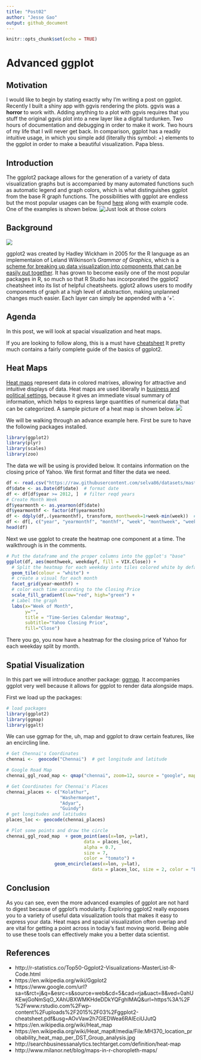 ```yaml
---
title: "Post02"
author: "Jesse Gao"
output: github_document
---
```


```r
knitr::opts_chunk$set(echo = TRUE)
```

# Advanced ggplot

## Motivation

I would like to begin by stating exactly why I'm writing a post on ggplot. Recently I built a shiny app with ggvis rendering the plots. ggvis was a **horror** to work with. Adding anything to a plot with ggvis requires that you stuff the original ggvis plot into a new layer like a digital turdunken. Two hours of documentation and debugging in order to make it work. Two hours of my life that I will never get back. In comparison, ggplot has a readily intuitive usage, in which you simple add (literally this symbol: +) elements to the ggplot in order to make a beautiful visualization. Papa bless.

## Introduction

The ggplot2 package allows for the generation of a variety of data visualization graphs but is accompanied by many automated functions such as automatic legend and graph colors, which is what distinguishes ggplot from the base R graph functions. The possibilities with ggplot are endless but the most popular usages can be found [here](http://r-statistics.co/Top50-Ggplot2-Visualizations-MasterList-R-Code.html) along with example code. One of the examples is shown below. 
![Just look at those colors](ggplot_masterlist_19.png)


## Background

![](12_R-and-GGPLOT2-01-845x321.png)

ggplot2 was created by Hadley Wickham in 2005 for the R language as an implementaion of Leland Wilkinson's *Grammar of Graphics*, which is a [scheme for breaking up data visualization into components that can be easily put together](https://en.wikipedia.org/wiki/Ggplot2). It has grown to become easily one of the most popular packages in R, so much so that R Studio has incorporated the ggplot2 cheatsheet into its list of helpful cheatsheets. gglot2 allows users to modify components of graph at a high level of abstraction, making unplanned changes much easier. Each layer can simply be appended with a '+'.

## Agenda

In this post, we will look at spacial visualization and heat maps.

If you are looking to follow along, this is a must have [cheatsheet](https://www.google.com/url?sa=t&rct=j&q=&esrc=s&source=web&cd=5&cad=rja&uact=8&ved=0ahUKEwjGoNmSqO_XAhUBXWMKHdeDDkYQFghIMAQ&url=https%3A%2F%2Fwww.rstudio.com%2Fwp-content%2Fuploads%2F2015%2F03%2Fggplot2-cheatsheet.pdf&usg=AOvVaw2h7GIEDWea6RAIEciUJutQ)
It pretty much contains a fairly complete guide of the basics of ggplot2.

## Heat Maps

[Heat maps](https://en.wikipedia.org/wiki/Heat_map) represent data in colored matrixes, allowing for attractive and intuitive displays of data. Heat maps are used liberally in [business and political settings](http://searchbusinessanalytics.techtarget.com/definition/heat-map), because it gives an immediate visual summary of information, which helps to express large quantities of numerical data that can be categorized. A sample picture of a heat map is shown below. 
![](MH370_location_probability_heat_map_per_DST_Group_analysis.jpg)

We will be walking through an advance example here. First be sure to have the following packages installed.

```r
library(ggplot2)
library(plyr)
library(scales)
library(zoo)
```

The data we will be using is provided below. It contains information on the closing price of Yahoo. We first format and filter the data we need.

```r
df <- read.csv("https://raw.githubusercontent.com/selva86/datasets/master/yahoo.csv")
df$date <- as.Date(df$date)  # format date
df <- df[df$year >= 2012, ]  # filter reqd years
# Create Month Week
df$yearmonth <- as.yearmon(df$date)
df$yearmonthf <- factor(df$yearmonth)
df <- ddply(df,.(yearmonthf), transform, monthweek=1+week-min(week))  # compute week number of month
df <- df[, c("year", "yearmonthf", "monthf", "week", "monthweek", "weekdayf", "VIX.Close")]
head(df)
```

Next we use ggplot to create the heatmap one component at a time. The walkthrough is in the comments.

```r
# Put the dataframe and the proper columns into the ggplot's "base"
ggplot(df, aes(monthweek, weekdayf, fill = VIX.Close)) + 
  # Split the heatmap for each weekday into tiles colored white by default
  geom_tile(colour = "white") + 
  # create a visual for each month
  facet_grid(year~monthf) + 
  # color each time according to the Closing Price
  scale_fill_gradient(low="red", high="green") +
  # Label the graph
  labs(x="Week of Month",
       y="",
       title = "Time-Series Calendar Heatmap", 
       subtitle="Yahoo Closing Price", 
       fill="Close")
```

There you go, you now have a heatmap for the closing price of Yahoo for each weekday split by month. 

## Spatial Visualization

In this part we will introduce another package: [ggmap](http://www.milanor.net/blog/maps-in-r-choropleth-maps/). It accompanies ggplot very well because it allows for ggplot to render data alongside maps. 

First we load up the packages:

```r
# load packages
library(ggplot2)
library(ggmap)
library(ggalt)
```

We can use ggmap for the, uh, map and ggplot to draw certain features, like an encircling line.

```r
# Get Chennai's Coordinates
chennai <-  geocode("Chennai")  # get longitude and latitude

# Google Road Map
chennai_ggl_road_map <- qmap("chennai", zoom=12, source = "google", maptype="roadmap")  

# Get Coordinates for Chennai's Places 
chennai_places <- c("Kolathur",
                    "Washermanpet",
                    "Adyar",
                    "Guindy")
# get longitudes and latitudes
places_loc <- geocode(chennai_places)  

# Plot some points and draw the circle
chennai_ggl_road_map  + geom_point(aes(x=lon, y=lat),
                             data = places_loc, 
                             alpha = 0.7, 
                             size = 7, 
                             color = "tomato") + 
                  geom_encircle(aes(x=lon, y=lat),
                                data = places_loc, size = 2, color = "blue")
```

## Conclusion

As you can see, even the more advanced examples of ggplot are not hard to digest because of ggplot's modularity. Exploring ggplot2 really exposes you to a variety of useful data visualization tools that makes it easy to express your data. Heat maps and spacial visualization often overlap and are vital for getting a point across in today's fast moving world. Being able to use these tools can effectively make you a better data scientist.

## References
- http://r-statistics.co/Top50-Ggplot2-Visualizations-MasterList-R-Code.html
- https://en.wikipedia.org/wiki/Ggplot2
- https://www.google.com/url?sa=t&rct=j&q=&esrc=s&source=web&cd=5&cad=rja&uact=8&ved=0ahUKEwjGoNmSqO_XAhUBXWMKHdeDDkYQFghIMAQ&url=https%3A%2F%2Fwww.rstudio.com%2Fwp-content%2Fuploads%2F2015%2F03%2Fggplot2-cheatsheet.pdf&usg=AOvVaw2h7GIEDWea6RAIEciUJutQ
- https://en.wikipedia.org/wiki/Heat_map
- https://en.wikipedia.org/wiki/Heat_map#/media/File:MH370_location_probability_heat_map_per_DST_Group_analysis.jpg
- http://searchbusinessanalytics.techtarget.com/definition/heat-map
- http://www.milanor.net/blog/maps-in-r-choropleth-maps/
